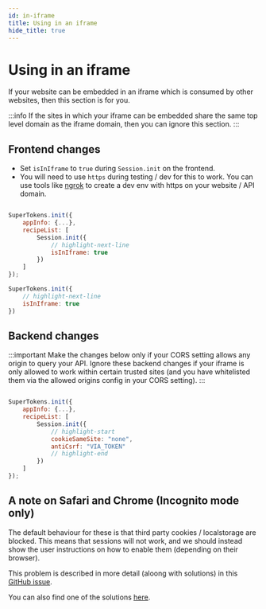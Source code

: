 ```yaml
---
id: in-iframe
title: Using in an iframe
hide_title: true
---
```


<!-- COPY DOCS -->
<!-- ./session/common-customizations/sessions/in-iframe.mdx -->


# Using in an iframe

If your website can be embedded in an iframe which is consumed by other websites, then this section is for you. 

:::info
If the sites in which your iframe can be embedded share the same top level domain as the iframe domain, then you can ignore this section.
:::

## Frontend changes

- Set `isInIframe` to `true` during `Session.init` on the frontend.
- You will need to use `https` during testing / dev for this to work. You can use tools like [ngrok](https://ngrok.com/) to create a dev env with https on your website / API domain. 

<FrontendSDKTabs>
<TabItem value="reactjs">

```jsx

SuperTokens.init({
    appInfo: {...},
    recipeList: [
        Session.init({
            // highlight-next-line
            isInIframe: true 
        })
    ]
});

```
</TabItem>
<TabItem value="vanillajs">

```jsx
SuperTokens.init({
    // highlight-next-line
    isInIframe: true 
})
```
</TabItem>
</FrontendSDKTabs>

## Backend changes

:::important
Make the changes below only if your CORS setting allows any origin to query your API. Ignore these backend changes if your iframe is only allowed to work within certain trusted sites (and you have whitelisted them via the allowed origins config in your CORS setting).
:::

<BackendSDKTabs>
<TabItem value="nodejs">

```jsx

SuperTokens.init({
    appInfo: {...},
    recipeList: [
        Session.init({
            // highlight-start
            cookieSameSite: "none",
            antiCsrf: "VIA_TOKEN" 
            // highlight-end
        })
    ]
});

```
</TabItem>
</BackendSDKTabs>

## A note on Safari and Chrome (Incognito mode only)

The default behaviour for these is that third party cookies / localstorage are blocked. This means that sessions will not work, and we should instead show the user instructions on how to enable them (depending on their browser).

This problem is described in more detail (aloong with solutions) in this [GitHub issue](https://github.com/supertokens/supertokens-core/issues/280).

You can also find one of the solutions [here](../../advanced-customizations/examples/localstorage/about).
